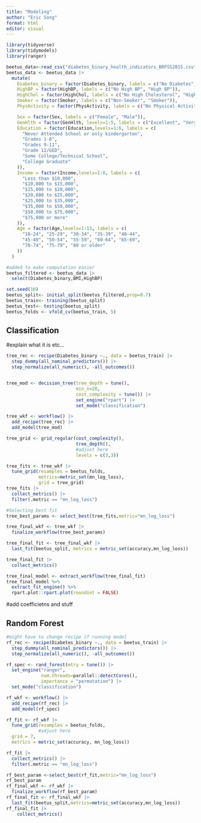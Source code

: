 ```yaml
---
title: "Modeling"
author: "Eric Song"
format: html
editor: visual
---
```


```r
library(tidyverse)
library(tidymodels)
library(ranger)
```

```r
beetus_data<-read_csv("diabetes_binary_health_indicators_BRFSS2015.csv")
beetus_data <- beetus_data |>
  mutate(
    Diabetes_binary = factor(Diabetes_binary, labels = c("No Diabetes", "Pre/Diabetes")),
    HighBP = factor(HighBP, labels = c("No High BP", "High BP")),
    HighChol = factor(HighChol, labels = c("No High Cholesterol", "High Cholesterol")),
    Smoker = factor(Smoker, labels = c("Non-Smoker", "Smoker")),
    PhysActivity = factor(PhysActivity, labels = c("No Physical Activity", "Physical Activity")),

    Sex = factor(Sex, labels = c("Female", "Male")),
    GenHlth = factor(GenHlth, levels=1:5, labels = c("Excellent", "Very Good", "Good", "Fair", "Poor")),
    Education = factor(Education,levels=1:6, labels = c(
      "Never Attended School or only kindergarten",
      "Grades 1-8",
      "Grades 9-11",
      "Grade 12/GED",
      "Some College/Technical School",
      "College Graduate"
    )),
    Income = factor(Income,levels=1:8, labels = c(
      "Less than $10,000",
      "$10,000 to $15,000",
      "$15,000 to $20,000",
      "$20,000 to $25,000",
      "$25,000 to $35,000",
      "$35,000 to $50,000",
      "$50,000 to $75,000",
      "$75,000 or more"
    )),
    Age = factor(Age,levels=1:13, labels = c(
      "18-24", "25-29", "30-34", "35-39", "40-44",
      "45-49", "50-54", "55-59", "60-64", "65-69",
      "70-74", "75-79", "80 or older"
    ))
  )
```

```r
#added to make computation easier
beetus_filtered <- beetus_data |>
  select(Diabetes_binary,BMI,HighBP)

set.seed(10)
beetus_split<- initial_split(beetus_filtered,prop=0.7)
beetus_train<- training(beetus_split)
beetus_test<- testing(beetus_split)
beetus_folds <- vfold_cv(beetus_train, 5)
```


## Classification

#explain what it is etc...

```r
tree_rec <- recipe(Diabetes_binary ~., data = beetus_train) |>
  step_dummy(all_nominal_predictors()) |>
  step_normalize(all_numeric(), -all_outcomes())


tree_mod <- decision_tree(tree_depth = tune(),
                          min_n=20,
                          cost_complexity = tune()) |> 
                          set_engine("rpart") |>
                          set_mode("classification")

tree_wkf <- workflow() |>
  add_recipe(tree_rec) |>
  add_model(tree_mod)

tree_grid <- grid_regular(cost_complexity(),
                          tree_depth(),
                          #adjust here
                          levels = c(3,3))

tree_fits <- tree_wkf |>
  tune_grid(resamples = beetus_folds,
            metrics=metric_set(mn_log_loss),
            grid = tree_grid)
tree_fits |>
  collect_metrics() |>
  filter(.metric == "mn_log_loss") 
```

```r
#Selecting best fit
tree_best_params <- select_best(tree_fits,metric="mn_log_loss")

tree_final_wkf <- tree_wkf |>
  finalize_workflow(tree_best_params)

tree_final_fit <- tree_final_wkf |> 
  last_fit(beetus_split, metrics = metric_set(accuracy,mn_log_loss))

tree_final_fit |>
  collect_metrics()
```


```r
tree_final_model <- extract_workflow(tree_final_fit)
tree_final_model %>%
  extract_fit_engine() %>%
  rpart.plot::rpart.plot(roundint = FALSE)
```
#add coefficietns and stuff


## Random Forest

```r
#might have to change recipe if running model
rf_rec <- recipe(Diabetes_binary ~., data = beetus_train) |>
  step_dummy(all_nominal_predictors()) |>
  step_normalize(all_numeric(), -all_outcomes())

rf_spec <- rand_forest(mtry = tune()) |>
  set_engine("ranger",
             num.threads=parallel::detectCores(),
             importance = "permutation") |>
  set_mode("classification")

rf_wkf <- workflow() |>
  add_recipe(rf_rec) |>
  add_model(rf_spec)
```

```r
rf_fit <- rf_wkf |>
  tune_grid(resamples = beetus_folds,
            #adjust here
  grid = 7,
  metrics = metric_set(accuracy, mn_log_loss))

rf_fit |>
  collect_metrics() |>
  filter(.metric == "mn_log_loss")
```

```r
rf_best_param <-select_best(rf_fit,metric="mn_log_loss")
rf_best_param
rf_final_wkf <- rf_wkf |>
  finalize_workflow(rf_best_param)
rf_final_fit <- rf_final_wkf |>
  last_fit(beetus_split,metrics=metric_set(accuracy,mn_log_loss))
rf_final_fit |>
    collect_metrics()

```


